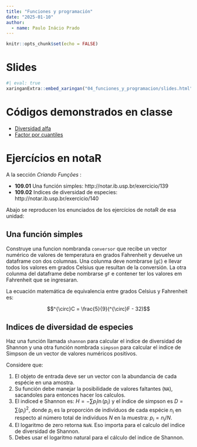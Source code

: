 ```yaml
---
title: "Funciones y programación"
date: "2025-01-10" 
author:
  - name: Paulo Inácio Prado
---
```


```r
knitr::opts_chunk$set(echo = FALSE)
```


# Slides

```r
#| eval: true
xaringanExtra::embed_xaringan("04_funciones_y_programacion/slides.html")
```

# Códigos demonstrados en classe

* [Diversidad alfa](04_funciones_y_programacion/demonstracion_alfa_div.R)
* [Factor por cuantiles](04_funciones_y_programacion/demonstracion.R)

# Ejercícios en notaR

A la sección *Criando Funções* :

* **109.01** Una función simples: http://notar.ib.usp.br/exercicio/139
* **109.02** Indices de diversidad de especies: http://notar.ib.usp.br/exercicio/140 


Abajo se reproducen los enunciados de los ejercícios de notaR de esa unidad:

## Una función simples

Construye una funcion nombranda  `conversor` que recibe un vector numérico de valores de temperatura en grados Fahrenheit y devuelve un dataframe con dos columnas. Una colunma deve nombrarse (`gC`) e llevar todos los valores em grados Celsius que resultan de la conversión. La otra colunma del dataframe debe nombrarse `gF` e contener ter los  valores em Fahrenheit que se ingresaran.

La ecuación matemática de equivalencia entre grados Celsius y Fahrenheit es:

$$^{\circ}C = \frac{5}{9}(^{\circ}F - 32)$$

## Indices de diversidad de especies

Haz una función llamada `shannon` para calcular el indice de diversidad de Shannon y una otra función nombrada  `simpson` para calcular el indice de Simpson de un vector de valores numéricos positivos.

Considere que:

1. El objeto de entrada deve ser un vector con la abundancia de cada espécie en una amostra.
2. Su función debe manejar la posibilidade de valores faltantes (`NA`), sacandoles para entonces hacer los calculos.
3. El indiced e Shannon es: $H = -\sum p_i \ln (p_i)$ y el índice de simpson es $D=\sum (p_i)^2$, donde $p_i$ es la proporción de indivíduos de cada espécie $n_i$ en respecto al número total de indivíduos $N$ en la muestra: $p_i = n_i/N$.
4. El logaritmo de zero retorna `NaN`. Eso importa para el calculo del indice de diversidad de Shannon.
5. Debes usar el logaritmo natural para el cálculo del indice de Shannon.
